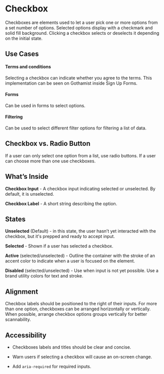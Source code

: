 
<Meta title="Components/Atoms/Checkbox"/>


# Checkbox

Checkboxes are elements used to let a user pick one or more options from a set number of options. Selected options display with a checkmark and solid fill background. Clicking a checkbox selects or deselects it depending on the initial state.
  

## Use Cases

  
#### Terms and conditions
Selecting a checkbox can indicate whether you agree to the terms. This implementation can be seen on Gothamist inside Sign Up Forms.

  

#### Forms
Can be used in forms to select options.

  

#### Filtering
Can be used to select different filter options for filtering a list of data.

  
  

## Checkbox vs. Radio Button

If a user can only select one option from a list, use radio buttons. If a user can choose more than one use checkboxes.

  
  
  
  

## What’s Inside

**Checkbox Input** - A checkbox input indicating selected or unselected. By default, it is unselected.

**Checkbox Label** - A short string describing the option.



## States

**Unselected** (Default) - in this state, the user hasn’t yet interacted with the checkbox, but it's prepped and ready to accept input.


**Selected** - Shown if a user has selected a checkbox.


**Active** (selected/unselected) - Outline the container with the stroke of an accent color to indicate when a user is focused on the element.

  
**Disabled** (selected/unselected) - Use when input is not yet possible. Use a brand utility colors for text and stroke.

  

## Alignment

Checkbox labels should be positioned to the right of their inputs. For more than one option, checkboxes can be arranged horizontally or vertically. When possible, arrange checkbox options groups vertically for better scannability.

  
  

## Accessibility

-   Checkboxes labels and titles should be clear and concise.
    
-   Warn users if selecting a checkbox will cause an on-screen change.
    
-   Add `aria-required` for required inputs.
